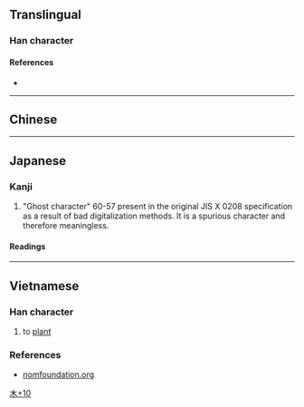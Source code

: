 {{character info}}
==Translingual==
{{Han simplified forms|櫳|槞|栊|ex=y}}

===Han character===
{{Han char|rn=75|rad=木|as=10|sn=14|four=|canj=DYTU,XDYTU|ids=⿰木竜}}

====References====
* {{Han ref|kx=0546.251|hdz=21268.101|uh=69DE|ud=27102}}

----

==Chinese==
{{zh-see|櫳|v}}

----

==Japanese==
{{ja-kanji forms|槞|櫳}}

===Kanji===
{{ja-kanji|grade=|rs=木10|kyu=櫳}}

# "Ghost character" 60-57 present in the original JIS X 0208 specification as a result of bad digitalization methods. It is a spurious character and therefore meaningless.

====Readings====
{{ja-readings
|goon=る
|kanon=ろう
|kun=おり-<をり-}}

[[Category:Japanese-only CJKV Characters|木+10]]

----

==Vietnamese==

===Han character===
{{vi-readings|reading=trồng|rs=木10}}

# to [[plant]]

===References===
* [http://www.nomfoundation.org/common/nom_details.php?codepoint=69de&img=1&uiLang=en nomfoundation.org]